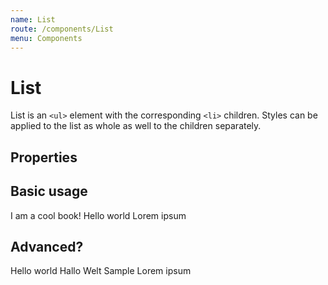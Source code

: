 ```yaml
---
name: List
route: /components/List
menu: Components
---
```




# List

List is an `<ul>` element with the corresponding `<li>` children. Styles can be applied to the list as whole as well to the children separately.


## Properties

<Props of={List} />

## Basic usage

<List>
  <span>I am a cool book!</span>
  <span>Hello world</span>
  <span>Lorem ipsum</span>
</List>

## Advanced?

<Playground>
  <List liSx={{ border: '1px solid blue'}} direction="row">
    <Badge inlineBlock m="s" bg="accentDark" color="white">Hello world</Badge>
    <Badge inlineBlock m="s" bg="accentDark" color="white">Hallo Welt</Badge>
  </List>
  <List>
    <Badge inlineBlock m="s" bg="complimentaryDark" color="white">Sample</Badge>
    <Badge inlineBlock m="s" bg="complimentaryLight" color="white">Lorem ipsum</Badge>
  </List>
</Playground>
